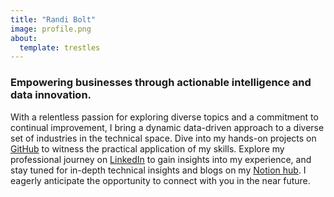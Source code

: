 ```yaml
---
title: "Randi Bolt"
image: profile.png
about:
  template: trestles
---
```


### Empowering businesses through actionable intelligence and data innovation. 

With a relentless passion for exploring diverse topics and a commitment to continual improvement, I bring a dynamic data-driven approach to a diverse set of industries in the technical space. Dive into my hands-on projects on [GitHub](https://github.com/rbolt13) to witness the practical application of my skills. Explore my professional journey on [LinkedIn](https://www.linkedin.com/in/randi-bolt/) to gain insights into my experience, and stay tuned for in-depth technical insights and blogs on my [Notion hub](https://www.notion.so/rbolt/Randi-Bolt-Hub-9b5e9e0ae70d4b4f9ac43aaaaa4e5d4e). I eagerly anticipate the opportunity to connect with you in the near future. 
